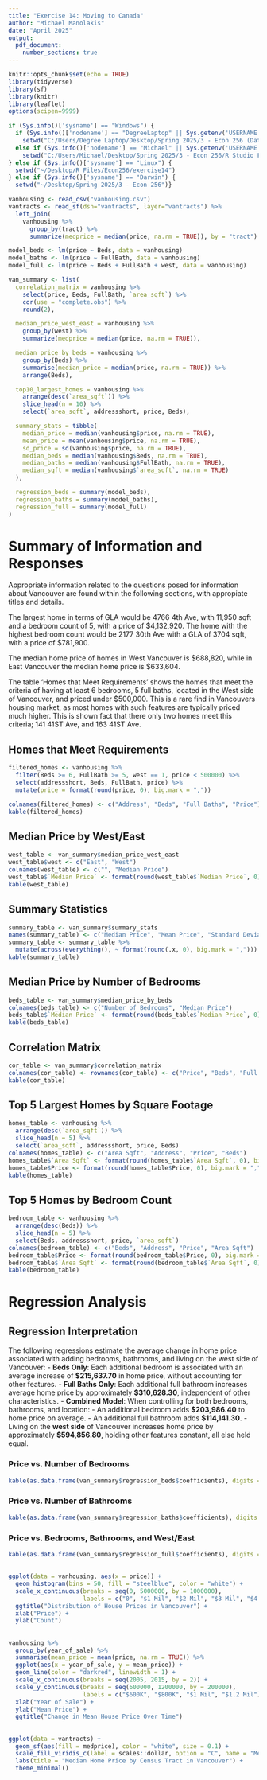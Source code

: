 ```yaml
---
title: "Exercise 14: Moving to Canada"
author: "Michael Manolakis"
date: "April 2025"
output:
  pdf_document:
    number_sections: true
---
```


```r
knitr::opts_chunk$set(echo = TRUE)
library(tidyverse)
library(sf)
library(knitr)
library(leaflet)
options(scipen=9999)

if (Sys.info()['sysname'] == "Windows") {
  if (Sys.info()['nodename'] == "DegreeLaptop" || Sys.getenv('USERNAME') == "Degree Laptop") {
    setwd("C:/Users/Degree Laptop/Desktop/Spring 2025/3 - Econ 256 (Data Vis)/exercise14")}
  else if (Sys.info()['nodename'] == "Michael" || Sys.getenv('USERNAME') == "Michael") {
    setwd("C:/Users/Michael/Desktop/Spring 2025/3 - Econ 256/R Studio Files/Econ256/exercise14")}
} else if (Sys.info()['sysname'] == "Linux") {
  setwd("~/Desktop/R Files/Econ256/exercise14")
} else if (Sys.info()['sysname'] == "Darwin") {
  setwd("~/Desktop/Spring 2025/3 - Econ 256")}

vanhousing <- read_csv("vanhousing.csv")
vantracts <- read_sf(dsn="vantracts", layer="vantracts") %>%
  left_join(
    vanhousing %>%
      group_by(tract) %>%
      summarize(medprice = median(price, na.rm = TRUE)), by = "tract")
```

```r
model_beds <- lm(price ~ Beds, data = vanhousing)
model_baths <- lm(price ~ FullBath, data = vanhousing)
model_full <- lm(price ~ Beds + FullBath + west, data = vanhousing)

van_summary <- list(
  correlation_matrix = vanhousing %>%
    select(price, Beds, FullBath, `area_sqft`) %>%
    cor(use = "complete.obs") %>%
    round(2),

  median_price_west_east = vanhousing %>%
    group_by(west) %>%
    summarize(medprice = median(price, na.rm = TRUE)),

  median_price_by_beds = vanhousing %>%
    group_by(Beds) %>%
    summarise(median_price = median(price, na.rm = TRUE)) %>%
    arrange(Beds),

  top10_largest_homes = vanhousing %>%
    arrange(desc(`area_sqft`)) %>%
    slice_head(n = 10) %>%
    select(`area_sqft`, addressshort, price, Beds),

  summary_stats = tibble(
    median_price = median(vanhousing$price, na.rm = TRUE),
    mean_price = mean(vanhousing$price, na.rm = TRUE),
    sd_price = sd(vanhousing$price, na.rm = TRUE),
    median_beds = median(vanhousing$Beds, na.rm = TRUE),
    median_baths = median(vanhousing$FullBath, na.rm = TRUE),
    median_sqft = median(vanhousing$`area_sqft`, na.rm = TRUE)
  ),

  regression_beds = summary(model_beds),
  regression_baths = summary(model_baths),
  regression_full = summary(model_full)
)
```


# Summary of Information and Responses

Appropriate information related to the questions posed for information about Vancouver are found within the following sections, with appropiate titles and details.

The largest home in terms of GLA would be 4766 4th Ave, with 11,950 sqft and a bedroom count of 5, with a price of \$4,132,920. The home with the highest bedroom count would be 2177 30th Ave with a GLA of 3704 sqft, with a price of \$781,900.

The median home price of homes in West Vancouver is \$688,820, while in East Vancouver the median home price is \$633,604.

The table 'Homes that Meet Requirements' shows the homes that meet the criteria of having at least 6 bedrooms, 5 full baths, located in the West side of Vancouver, and priced under $500,000. This is a rare find in Vancouvers housing market, as most homes with such features are typically priced much higher. This is shown fact that there only two homes meet this criteria; 141 41ST Ave, and 163 41ST Ave.

## Homes that Meet Requirements
```r
filtered_homes <- vanhousing %>%
  filter(Beds >= 6, FullBath >= 5, west == 1, price < 500000) %>%
  select(addressshort, Beds, FullBath, price) %>%
  mutate(price = format(round(price, 0), big.mark = ","))

colnames(filtered_homes) <- c("Address", "Beds", "Full Baths", "Price")
kable(filtered_homes)
```

## Median Price by West/East
```r
west_table <- van_summary$median_price_west_east
west_table$west <- c("East", "West")
colnames(west_table) <- c("", "Median Price")
west_table$`Median Price` <- format(round(west_table$`Median Price`, 0), big.mark = ",")
kable(west_table)
```

## Summary Statistics
```r
summary_table <- van_summary$summary_stats
names(summary_table) <- c("Median Price", "Mean Price", "Standard Deviation", "Median Beds", "Median Baths", "Median Sqft")
summary_table <- summary_table %>%
  mutate(across(everything(), ~ format(round(.x, 0), big.mark = ",")))
kable(summary_table)
```

\newpage
## Median Price by Number of Bedrooms
```r
beds_table <- van_summary$median_price_by_beds
colnames(beds_table) <- c("Number of Bedrooms", "Median Price")
beds_table$`Median Price` <- format(round(beds_table$`Median Price`, 0), big.mark = ",")
kable(beds_table)
```

## Correlation Matrix
```r
cor_table <- van_summary$correlation_matrix
colnames(cor_table) <- rownames(cor_table) <- c("Price", "Beds", "Full Bath", "Area Sqft")
kable(cor_table)
```

## Top 5 Largest Homes by Square Footage
```r
homes_table <- vanhousing %>%
  arrange(desc(`area_sqft`)) %>%
  slice_head(n = 5) %>%
  select(`area_sqft`, addressshort, price, Beds)
colnames(homes_table) <- c("Area Sqft", "Address", "Price", "Beds")
homes_table$`Area Sqft` <- format(round(homes_table$`Area Sqft`, 0), big.mark = ",")
homes_table$Price <- format(round(homes_table$Price, 0), big.mark = ",")
kable(homes_table)
```

## Top 5 Homes by Bedroom Count
```r
bedroom_table <- vanhousing %>%
  arrange(desc(Beds)) %>%
  slice_head(n = 5) %>%
  select(Beds, addressshort, price, `area_sqft`)
colnames(bedroom_table) <- c("Beds", "Address", "Price", "Area Sqft")
bedroom_table$Price <- format(round(bedroom_table$Price, 0), big.mark = ",")
bedroom_table$`Area Sqft` <- format(round(bedroom_table$`Area Sqft`, 0), big.mark = ",")
kable(bedroom_table)
```

# Regression Analysis

## Regression Interpretation
The following regressions estimate the average change in home price associated with adding bedrooms, bathrooms, and living on the west side of Vancouver:
- **Beds Only**: Each additional bedroom is associated with an average increase of **$215,637.70** in home price, without accounting for other features.
- **Full Baths Only**: Each additional full bathroom increases average home price by approximately **$310,628.30**, independent of other characteristics.
- **Combined Model**: When controlling for both bedrooms, bathrooms, and location:
  - An additional bedroom adds **$203,986.40** to home price on average.
  - An additional full bathroom adds **$114,141.30**.
  - Living on the **west side** of Vancouver increases home price by approximately **$594,856.80**, holding other features constant, all else held equal.

### Price vs. Number of Bedrooms
```r
kable(as.data.frame(van_summary$regression_beds$coefficients), digits = 3)
```

### Price vs. Number of Bathrooms
```r
kable(as.data.frame(van_summary$regression_baths$coefficients), digits = 3)
```

### Price vs. Bedrooms, Bathrooms, and West/East
```r
kable(as.data.frame(van_summary$regression_full$coefficients), digits = 3)
```


\newpage
## 
```r
ggplot(data = vanhousing, aes(x = price)) +
  geom_histogram(bins = 50, fill = "steelblue", color = "white") +
  scale_x_continuous(breaks = seq(0, 5000000, by = 1000000),
                     labels = c("0", "$1 Mil", "$2 Mil", "$3 Mil", "$4 Mil", "$5 Mil")) +
  ggtitle("Distribution of House Prices in Vancouver") +
  xlab("Price") +
  ylab("Count")
```

## 
```r
vanhousing %>%
  group_by(year_of_sale) %>%
  summarise(mean_price = mean(price, na.rm = TRUE)) %>%
  ggplot(aes(x = year_of_sale, y = mean_price)) +
  geom_line(color = "darkred", linewidth = 1) +
  scale_x_continuous(breaks = seq(2005, 2015, by = 2)) +
  scale_y_continuous(breaks = seq(600000, 1200000, by = 200000),
                     labels = c("$600K", "$800K", "$1 Mil", "$1.2 Mil")) +
  xlab("Year of Sale") +
  ylab("Mean Price") +
  ggtitle("Change in Mean House Price Over Time")
```

## 
```r
ggplot(data = vantracts) +
  geom_sf(aes(fill = medprice), color = "white", size = 0.1) +
  scale_fill_viridis_c(label = scales::dollar, option = "C", name = "Median Price") +
  labs(title = "Median Home Price by Census Tract in Vancouver") +
  theme_minimal()
```
